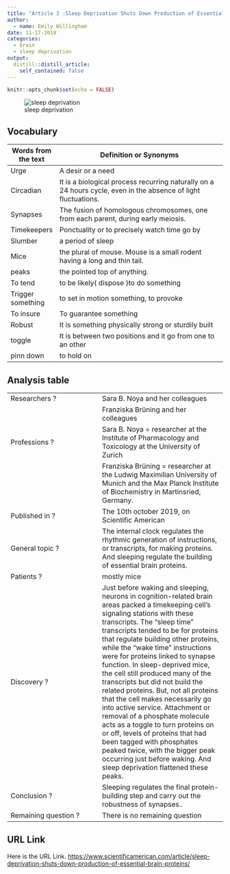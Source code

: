 ```yaml
---
title: "Article 3 :Sleep Deprivation Shuts Down Production of Essential Brain Proteins"
author:
  - name: Emily Willingham
date: 11-17-2019
categories: 
  - brain
  - sleep deprivation 
output:
  distill::distill_article:
    self_contained: false
---
```


```r
knitr::opts_chunk$set(echo = FALSE)
```


![sleep deprivation](https://static.scientificamerican.com/sciam/cache/file/010A514F-04C7-42EA-96A4A194D7E8EBE4_source.jpg?w=590&h=800&145A1CA3-117D-478D-BB38973C859F0BCF)

## Vocabulary

| Words from the text |  Definition or Synonyms                                                                  |
| ------------------- | ---------------------------------------------------------------------------------------- |
|Urge | A desir or a need   | 
|Circadian                    | It is a biological process recurring naturally on a 24 hours cycle, even in the absence of light fluctuations.              |
|Synapses | The fusion of homologous chromosomes, one from each parent, during early meiosis.    |
|Timekeepers| Ponctuality or to precisely watch time go by |
|Slumber|  a period of sleep        |
|Mice| the plural of mouse. Mouse is a small rodent having a long and thin tail.         |
|peaks | the pointed top of anything.     |
|To tend | to be likely( dispose )to do something     |
|Trigger something| to set in motion something, to provoke      |
|To insure| To guarantee something |
|Robust| It is something physically strong or sturdily built    |
|toggle| It is between two positions and it go from one to an other     |
|pinn down |  to hold on     |

## Analysis table

|                        |                                |
|------------------------|--------------------------------|
| Researchers ?          | Sara B. Noya and her colleagues                              |
|                         | Franziska Brüning and her colleagues                        |
| Professions ?          | Sara B. Noya = researcher at the Institute of Pharmacology and Toxicology at the University of Zurich|
|                       | Franziska Brüning = researcher at the Ludwig Maximilian University of Munich and the Max Planck Institute of Biochemistry in Martinsried, Germany.                               ||
| Published in ?         | The 10th october 2019, on Scientific American         |
| General topic ?        |The internal clock regulates the rhythmic generation of instructions, or transcripts, for making proteins. And sleeping regulate the building of essential brain proteins.                           |
| Patients ?             |  mostly mice                              |
| Discovery ?            | Just before waking and sleeping, neurons in cognition-related brain areas packed a timekeeping cell’s signaling stations with these transcripts. The “sleep time” transcripts tended to be for proteins that regulate building other proteins, while the “wake time” instructions were for proteins linked to synapse function. In sleep-deprived mice, the cell still produced many of the transcripts but did not build the related proteins. But, not all proteins that the cell makes necessarily go into active service. Attachment or removal of a phosphate molecule acts as a toggle to turn proteins on or off, levels of proteins that had been tagged with phosphates peaked twice, with the bigger peak occurring just before waking. And sleep deprivation flattened these peaks.                           |
| Conclusion ?           | Sleeping regulates the final protein-building step and carry out the robustness of synapses..                               |
| Remaining question ?   | There is no  remaining question                              |

## URL Link
Here is the URL Link. 
<https://www.scientificamerican.com/article/sleep-deprivation-shuts-down-production-of-essential-brain-proteins/>


